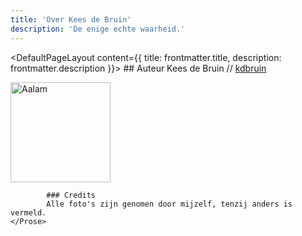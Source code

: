 ```yaml
---
title: 'Over Kees de Bruin'
description: 'De enige echte waarheid.'
---
```


<DefaultPageLayout content={{ title: frontmatter.title, description: frontmatter.description }}>
    <Prose>
            ## Auteur
            Kees de Bruin // [kdbruin](https://github.com/kdbruin)
            <div class="author">
                <img class="rounded-full" width="160" src="https://assets.website-files.com/5e51c674258ffe10d286d30a/5e5358878e2493fbea064dd9_peep-59.svg" title="Aalam" />
            </div>

            ### Credits
            Alle foto's zijn genomen door mijzelf, tenzij anders is vermeld.
    </Prose>
</DefaultPageLayout>
